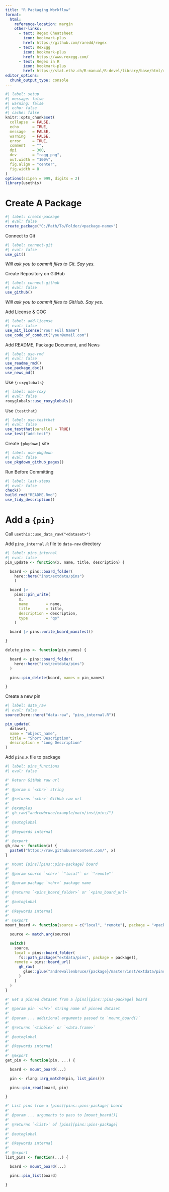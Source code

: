 ```yaml
---
title: "R Packaging Workflow"
format:
  html:
    reference-location: margin
    other-links:
      - text: Regex Cheatsheet
        icon: bookmark-plus
        href: https://github.com/raredd/regex
      - text: RexEgg
        icon: bookmark-plus
        href: https://www.rexegg.com/
      - text: Regex in R
        icon: bookmark-plus
        href: https://stat.ethz.ch/R-manual/R-devel/library/base/html/regex.html
editor_options: 
  chunk_output_type: console
---
```


```r
#| label: setup
#| message: false
#| warning: false
#| echo: false
#| cache: false
knitr::opts_chunk$set(
  collapse  = FALSE,
  echo      = TRUE, 
  message   = FALSE, 
  warning   = FALSE,
  error     = TRUE,
  comment   = "",
  dpi       = 300, 
  dev       = "ragg_png",
  out.width = "100%",
  fig.align = "center",
  fig.width = 8
)
options(scipen = 999, digits = 2)
library(usethis)
```


# Create A Package

```r
#| label: create-package
#| eval: false
create_package("C:/Path/To/Folder/<package-name>")
```

Connect to Git

```r
#| label: connect-git
#| eval: false
use_git()
```

_Will ask you to commit files to Git. Say yes._

Create Repository on GitHub

```r
#| label: connect-github
#| eval: false
use_github()
```

_Will ask you to commit files to GitHub. Say yes._

Add License & COC

```r
#| label: add-license
#| eval: false
use_mit_license("Your Full Name")
use_code_of_conduct("your@email.com")
```

Add README, Package Document, and News

```r
#| label: use-rmd
#| eval: false
use_readme_rmd()
use_package_doc()
use_news_md()
```

Use `{roxyglobals}`

```r
#| label: use-roxy
#| eval: false
roxyglobals::use_roxyglobals()
```

Use `{testthat}`

```r
#| label: use-testthat
#| eval: false
use_testthat(parallel = TRUE)
use_test("add-test")
```

Create `{pkgdown}` site

```r
#| label: use-pkgdown
#| eval: false
use_pkgdown_github_pages()
```

Run Before Committing

```r
#| label: last-steps
#| eval: false
check()
build_rmd("README.Rmd")
use_tidy_description()
```


# Add a `{pin}`

Call `usethis::use_data_raw("<dataset>")`

Add `pins_internal.R` file to `data-raw` directory

```r
#| label: pins_internal
#| eval: false
pin_update <- function(x, name, title, description) {

  board <- pins::board_folder(
    here::here("inst/extdata/pins")
    )

  board |>
    pins::pin_write(
      x,
      name        = name,
      title       = title,
      description = description,
      type        = "qs"
    )

  board |> pins::write_board_manifest()

}

delete_pins <- function(pin_names) {

  board <- pins::board_folder(
    here::here("inst/extdata/pins")
  )

  pins::pin_delete(board, names = pin_names)

}
```

Create a new pin

```r
#| label: data_raw
#| eval: false
source(here::here("data-raw", "pins_internal.R"))

pin_update(
  dataset,
  name = "object_name",
  title = "Short Description",
  description = "Long Description"
)
```

Add `pins.R` file to package

```r
#| label: pins_functions
#| eval: false

#' Return GitHub raw url
#'
#' @param x `<chr>` string
#'
#' @returns `<chr>` GitHub raw url
#'
#' @examples
#' gh_raw("andrewbruce/example/main/inst/pins/")
#'
#' @autoglobal
#'
#' @keywords internal
#'
#' @export
gh_raw <- function(x) {
  paste0("https://raw.githubusercontent.com/", x)
}

#' Mount [pins][pins::pins-package] board
#'
#' @param source `<chr>` `"local"` or `"remote"`
#'
#' @param package `<chr>` package name
#'
#' @returns `<pins_board_folder>` or `<pins_board_url>`
#'
#' @autoglobal
#'
#' @keywords internal
#'
#' @export
mount_board <- function(source = c("local", "remote"), package = "<package_name>") {

  source <- match.arg(source)

  switch(
    source,
    local = pins::board_folder(
      fs::path_package("extdata/pins", package = package)),
    remote = pins::board_url(
      gh_raw(
        glue::glue("andrewallenbruce/{package}/master/inst/extdata/pins/")
      )
    )
  )
}

#' Get a pinned dataset from a [pins][pins::pins-package] board
#'
#' @param pin `<chr>` string name of pinned dataset
#'
#' @param ... additional arguments passed to `mount_board()`
#'
#' @returns `<tibble>` or `<data.frame>`
#'
#' @autoglobal
#'
#' @keywords internal
#'
#' @export
get_pin <- function(pin, ...) {

  board <- mount_board(...)

  pin <- rlang::arg_match0(pin, list_pins())

  pins::pin_read(board, pin)

}

#' List pins from a [pins][pins::pins-package] board
#'
#' @param ... arguments to pass to [mount_board()]
#'
#' @returns `<list>` of [pins][pins::pins-package]
#'
#' @autoglobal
#'
#' @keywords internal
#'
#' @export
list_pins <- function(...) {

  board <- mount_board(...)

  pins::pin_list(board)

}
```
